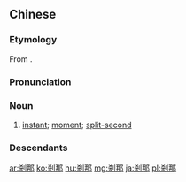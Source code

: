 {{also|刹那}}
==Chinese==
{{zh-forms|s=刹那}}

===Etymology===
From {{etyl|sa|zh}} {{m|sa|क्षण}}.

===Pronunciation===
{{zh-pron
|m=chànà,chànuó,2nb=variant
|c=saat3 naa5,saat3 no4
|c_note=saat3 no4 - rare
|cat=n
}}

===Noun===
{{zh-noun}}

# {{lb|zh|Buddhism}} [[instant]]; [[moment]]; [[split-second]]

===Descendants===
{{CJKV|剎那|s=刹那|せつな|찰나|sát na}}

{{zh-cat|Advanced|Time}}

[[ar:剎那]]
[[ko:剎那]]
[[hu:剎那]]
[[mg:剎那]]
[[ja:剎那]]
[[pl:剎那]]